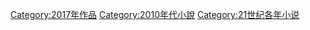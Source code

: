 {{Irregular navseasoncats||小說|2012年|2013年|2014年|2015年|2016年|2017年|2018年|2019年|2020年|2021年|2022年}}
[[Category:2017年作品|Category:2017年作品]]
[[Category:2010年代小說|Category:2010年代小說]]
[[Category:21世纪各年小说|Category:21世纪各年小说]]